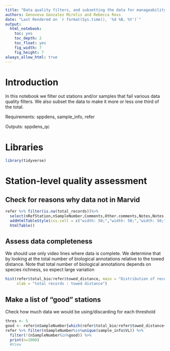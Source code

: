 ```yaml
---
title: "Data quality filters, and subsetting the data for manageability"
authors: Genoveva Gonzalez Mirelis and Rebecca Ross
date: "Last Rendered on `r format(Sys.time(), '%d %B, %Y')`"
output: 
  html_notebook: 
    toc: yes
    toc_depth: 2
    toc_float: yes
    fig_width: 7
    fig_height: 7
always_allow_html: true 
---
```


# Introduction

In this notebook we filter out stations and/or samples that fail various data quality filters. We also subset the data to make it more or less one third of the total.

Requirements: sppdens, sample_info, refer

Outputs: sppdens_qc

# Libraries

```r
library(tidyverse)
```

# Station-level quality assessment

## Check for reasons why data not in Marvid
```r
refer %>% filter(is.na(total_records))%>%
  select(nRefStation,nSampleNumber,Comments,Other.comments,Notes,Notes.II) %>%
  addHtmlTableStyle(css.cell = c("width: 50;","width: 50;","width: 50;","width: 50;","width: 50;","width: 50;")) %>%
  htmlTable()
```


## Assess data completeness
We should use only video lines where data is complete. We determine that by looking at the total number of biological annotations relative to the towed distance. Note that total number of biological annotations depends on species richness, so expect large variation 
```r
hist(refer$total_bio/refer$towed_distance, main = "Distribution of records:distance ratio",
     xlab = "total records : towed distance")
```

## Make a list of "good" stations
Check how much data we would be using/discarding for each threshold
```r
thres <- 5
good <- refer$nSampleNumber[which(refer$total_bio/refer$towed_distance<thres)]
refer %>% filter(nSampleNumber%in%unique(sample_info$VL)) %>%
  filter(!(nSampleNumber%in%good)) %>%
  print(n=1000)
  #View
```
